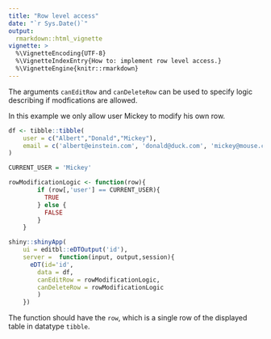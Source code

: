 ```yaml
---
title: "Row level access"
date: "`r Sys.Date()`"
output:
  rmarkdown::html_vignette
vignette: >
  %\VignetteEncoding{UTF-8}
  %\VignetteIndexEntry{How to: implement row level access.}
  %\VignetteEngine{knitr::rmarkdown}
---
```


The arguments `canEditRow` and `canDeleteRow` can be used
to specify logic describing if modfications are allowed.

In this example we only allow user Mickey to modify his own row.

```r
df <- tibble::tibble(
    user = c("Albert","Donald","Mickey"),
    email = c('albert@einstein.com', 'donald@duck.com', 'mickey@mouse.com')
)

CURRENT_USER = 'Mickey'

rowModificationLogic <- function(row){
        if (row[,'user'] == CURRENT_USER){
          TRUE
        } else {
          FALSE  
        }
    }

shiny::shinyApp( 
    ui = editbl::eDTOutput('id'),
    server =  function(input, output,session){
      eDT(id='id',
        data = df,
        canEditRow = rowModificationLogic,
        canDeleteRow = rowModificationLogic
        )
    })

```

The function should have the `row`, which is a single row of the
displayed table in datatype `tibble`.
